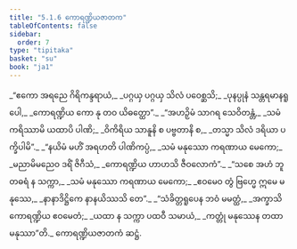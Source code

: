 ```yaml
---
title: "5.1.6 ကောရဏ္ဍိယဇာတက"
tableOfContents: false
sidebar:
  order: 7
type: "tipitaka"
basket: "su"
book: "ja1"
---
```



<DynamicBreadcrumb />

<Division number="34" book="ja1">

<Paragraph number="1184" type="verses" book="ja1">
_“ဧကော အရညေ ဂိရိကန္ဒရာယံ,_  
_ပဂ္ဂယှ ပဂ္ဂယှ သိလံ ပဝေစ္ဆသိ;_  
_ပုနပ္ပုနံ သန္တရမာနရူပေါ,_  
_ကောရဏ္ဍိယ ကော နု တဝ ယိဓတ္ထော”._  

</Paragraph>

</Division>
<Division number="35" book="ja1">

<Paragraph number="1185" type="verses" book="ja1">
_“အဟဉှိမံ သာဂရ သေဝိတန္တံ,_  
_သမံ ကရိဿာမိ ယထာပိ ပါဏိ;_  
_ဝိကိရိယ သာနူနိ စ ပဗ္ဗတာနိ စ,_  
_တသ္မာ သိလံ ဒရိယာ ပက္ခိပါမိ”._  

</Paragraph>

</Division>
<Division number="36" book="ja1">

<Paragraph number="1186" type="verses" book="ja1">
_“နယိမံ မဟိံ အရဟတိ ပါဏိကပ္ပံ,_  
_သမံ မနုဿော ကရဏာယ မေကော;_  
_မညာမိမညေဝ ဒရိံ ဇိဂီသံ,_  
_ကောရဏ္ဍိယ ဟာဟသိ ဇီဝလောကံ”._  

</Paragraph>

</Division>
<Division number="37" book="ja1">

<Paragraph number="1187" type="verses" book="ja1">
_“သစေ အဟံ ဘူတဓရံ န သက္ကာ,_  
_သမံ မနုဿော ကရဏာယ မေကော;_  
_ဧဝမေဝ တွံ ဗြဟ္မေ ဣမေ မနုဿေ,_  
_နာနာဒိဋ္ဌိကေ နာနယိဿသိ တေ”._  

</Paragraph>

</Division>
<Division number="38" book="ja1">

<Paragraph number="1188" type="verses" book="ja1">
_“သံခိတ္တရူပေန ဘဝံ မမတ္ထံ,_  
_အက္ခာသိ ကောရဏ္ဍိယ ဧဝမေတံ;_  
_ယထာ န သက္ကာ ပထဝီ သမာယံ,_  
_ကတ္တုံ မနုဿေန တထာ မနုဿာ”တိ._  


</Paragraph>
</Division>

<Paragraph number="1189" type="center" book="ja1">
ကောရဏ္ဍိယဇာတကံ ဆဋ္ဌံ.
</Paragraph>